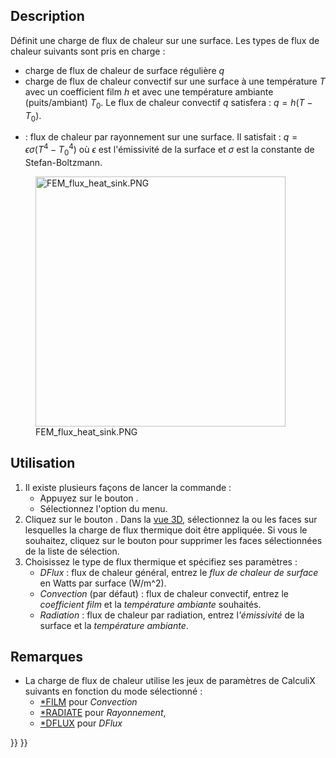<languages/>

{{Docnav/fr
|[[FEM_ConstraintInitialTemperature/fr|Température initiale]]
|[[FEM_ConstraintTemperature/fr|Condition limite de température]]
|[[FEM_Workbench/fr|Atelier FEM]]
|IconL=FEM_ConstraintInitialTemperature.svg
|IconR=FEM_ConstraintTemperature.svg
|IconC=Workbench_FEM.svg
}}

{{GuiCommandContainer
|
{{GuiCommand/fr
|Name=FEM ConstraintHeatflux
|Name/fr=FEM Charge de flux de chaleur
|MenuLocation=Modèle → Conditions limites et charges thermiques → Charge de flux de chaleur
|Workbenches=[[FEM_Workbench/fr|FEM]]
|SeeAlso=[[FEM_tutorial/fr|FEM Tutoriel]]
}}
{{GuiCommandFemInfo/fr
|Solvers=CalculiX, Elmer
}}
}}

==Description==

Définit une charge de flux de chaleur sur une surface. Les types de flux de chaleur suivants sont pris en charge :
* charge de flux de chaleur de surface régulière <math>q</math>
* charge de flux de chaleur convectif sur une surface à une température <math>T</math> avec un coefficient film <math>h</math> et avec une température ambiante (puits/ambiant) <math>T_{0}</math>. Le flux de chaleur convectif <math>q</math> satisfera : <math>q=h(T-T_{0})</math>.
* {{Version/fr|1.0}} : flux de chaleur par rayonnement sur une surface. Il satisfait : <math>q=\epsilon \sigma(T^{4}-T_{0}^{4})</math> où <math>\epsilon</math> est l'émissivité de la surface et <math>\sigma</math> est la constante de Stefan-Boltzmann.

[[Image:FEM_flux_heat_sink.PNG|400px]]
<div lang="en" dir="ltr" class="mw-content-ltr">
{{Caption|Heat sink with convective heat flux load on the surfaces exposed to air}}
</div>

<span id="Usage"></span>
==Utilisation==

# Il existe plusieurs façons de lancer la commande :
#* Appuyez sur le bouton {{Button|[[Image:FEM_ConstraintHeatflux.svg|16px]] [[FEM_ConstraintHeatflux/fr|Charge de flux de chaleur]]}}.
#* Sélectionnez l'option {{MenuCommand|Modèle → Conditions limites et charges thermiques → [[Image:FEM_ConstraintHeatflux.svg|16px]] Charge de flux de chaleur}} du menu.
# Cliquez sur le bouton {{Button|Ajouter}}. Dans la [[3D_view/fr|vue 3D]], sélectionnez la ou les faces sur lesquelles la charge de flux thermique doit être appliquée. Si vous le souhaitez, cliquez sur le bouton {{Button|Supprimer}} pour supprimer les faces sélectionnées de la liste de sélection.
# Choisissez le type de flux thermique et spécifiez ses paramètres :
#* ''DFlux'' : flux de chaleur général, entrez le ''flux de chaleur de surface'' en Watts par surface (W/m^2).
#* ''Convection'' (par défaut) : flux de chaleur convectif, entrez le ''coefficient film'' et la ''température ambiante'' souhaités.
#* ''Radiation'' : flux de chaleur par radiation, entrez l'''émissivité'' de la surface et la ''température ambiante''. {{Version/fr|1.0}}

<span id="Notes"></span>
==Remarques==

* La charge de flux de chaleur utilise les jeux de paramètres de CalculiX suivants en fonction du mode sélectionné :
** [http://web.mit.edu/calculix_v2.7/CalculiX/ccx_2.7/doc/ccx/node203.html *FILM] pour ''Convection''
** [http://web.mit.edu/calculix_v2.7/CalculiX/ccx_2.7/doc/ccx/node234.html *RADIATE] pour ''Rayonnement'', {{Version/fr|1.0}}
** [http://web.mit.edu/calculix_v2.7/CalculiX/ccx_2.7/doc/ccx/node188.html *DFLUX] pour ''DFlux''


{{Docnav/fr
|[[FEM_ConstraintInitialTemperature/fr|Température initiale]]
|[[FEM_ConstraintTemperature/fr|Condition limite de température]]
|[[FEM_Workbench/fr|Atelier FEM]]
|IconL=FEM_ConstraintInitialTemperature.svg
|IconR=FEM_ConstraintTemperature.svg
|IconC=Workbench_FEM.svg
}}

{{FEM Tools navi{{#translation:}}}}
{{Userdocnavi{{#translation:}}}}